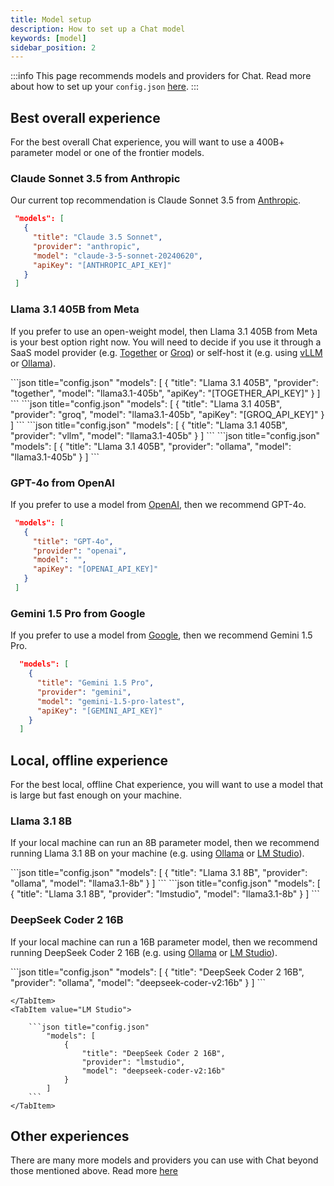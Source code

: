 ```yaml
---
title: Model setup
description: How to set up a Chat model
keywords: [model]
sidebar_position: 2
---
```



:::info
This page recommends models and providers for Chat. Read more about how to set up your `config.json` [here](../reference/config.mdx).
:::

## Best overall experience

For the best overall Chat experience, you will want to use a 400B+ parameter model or one of the frontier models.

### Claude Sonnet 3.5 from Anthropic

Our current top recommendation is Claude Sonnet 3.5 from [Anthropic](../reference/Model%20Providers/anthropicllm.md).

```json title="config.json"
 "models": [
   {
     "title": "Claude 3.5 Sonnet",
     "provider": "anthropic",
     "model": "claude-3-5-sonnet-20240620",
     "apiKey": "[ANTHROPIC_API_KEY]"
   }
 ]
```

### Llama 3.1 405B from Meta

If you prefer to use an open-weight model, then Llama 3.1 405B from Meta is your best option right now. You will need to decide if you use it through a SaaS model provider (e.g. [Together](../reference/Model%20Providers/togetherllm.md) or [Groq](../reference/Model%20Providers/groq.md)) or self-host it (e.g. using [vLLM](../reference/Model%20Providers/vllm.md) or [Ollama](../reference/Model%20Providers/ollama.md)).

<Tabs groupId="providers">
    <TabItem value="Together">
        ```json title="config.json"
            "models": [
                {
                    "title": "Llama 3.1 405B",
                    "provider": "together",
                    "model": "llama3.1-405b",
                    "apiKey": "[TOGETHER_API_KEY]"
                }
            ]
        ```
    </TabItem>
    <TabItem value="Groq">
        ```json title="config.json"
            "models": [
                {
                    "title": "Llama 3.1 405B",
                    "provider": "groq",
                    "model": "llama3.1-405b",
                    "apiKey": "[GROQ_API_KEY]"
                }
            ]
        ```
    </TabItem>
    <TabItem value="vLLM">
        ```json title="config.json"
            "models": [
                {
                    "title": "Llama 3.1 405B",
                    "provider": "vllm",
                    "model": "llama3.1-405b"
                }
            ]
        ```
    </TabItem>
    <TabItem value="Ollama">
        ```json title="config.json"
            "models": [
                {
                    "title": "Llama 3.1 405B",
                    "provider": "ollama",
                    "model": "llama3.1-405b"
                }
            ]
        ```
    </TabItem>
</Tabs>

### GPT-4o from OpenAI

If you prefer to use a model from [OpenAI](../reference/Model%20Providers/openai.md), then we recommend GPT-4o.

```json title="config.json"
 "models": [
   {
     "title": "GPT-4o",
     "provider": "openai",
     "model": "",
     "apiKey": "[OPENAI_API_KEY]"
   }
 ]
```

### Gemini 1.5 Pro from Google

If you prefer to use a model from [Google](../reference/Model%20Providers/geminiapi.md), then we recommend Gemini 1.5 Pro.

```json title="config.json"
  "models": [
    {
      "title": "Gemini 1.5 Pro",
      "provider": "gemini",
      "model": "gemini-1.5-pro-latest",
      "apiKey": "[GEMINI_API_KEY]"
    }
  ]
```

## Local, offline experience

For the best local, offline Chat experience, you will want to use a model that is large but fast enough on your machine.

### Llama 3.1 8B

If your local machine can run an 8B parameter model, then we recommend running Llama 3.1 8B on your machine (e.g. using [Ollama](../reference/Model%20Providers/ollama.md) or [LM Studio](../reference/Model%20Providers/lmstudio.md)).

<Tabs groupId="providers">
    <TabItem value="Ollama">
        ```json title="config.json"
            "models": [
                {
                    "title": "Llama 3.1 8B",
                    "provider": "ollama",
                    "model": "llama3.1-8b"
                }
            ]
        ```
    </TabItem>
    <TabItem value="LM Studio">
        ```json title="config.json"
            "models": [
                {
                    "title": "Llama 3.1 8B",
                    "provider": "lmstudio",
                    "model": "llama3.1-8b"
                }
            ]
        ```
    </TabItem>
</Tabs>

### DeepSeek Coder 2 16B

If your local machine can run a 16B parameter model, then we recommend running DeepSeek Coder 2 16B (e.g. using [Ollama](../reference/Model%20Providers/ollama.md) or [LM Studio](../reference/Model%20Providers/lmstudio.md)).

<Tabs groupId="providers">
    <TabItem value="Ollama">
        ```json title="config.json"
            "models": [
                {
                    "title": "DeepSeek Coder 2 16B",
                    "provider": "ollama",
                    "model": "deepseek-coder-v2:16b"
                }
            ]
        ```

    </TabItem>
    <TabItem value="LM Studio">

        ```json title="config.json"
            "models": [
                {
                    "title": "DeepSeek Coder 2 16B",
                    "provider": "lmstudio",
                    "model": "deepseek-coder-v2:16b"
                }
            ]
        ```
    </TabItem>

</Tabs>

## Other experiences

There are many more models and providers you can use with Chat beyond those mentioned above. Read more [here](../../customize/model-types/chat.md)